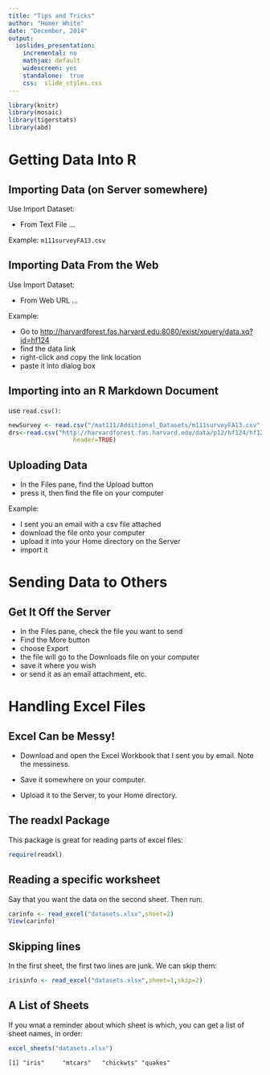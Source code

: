---
title: "Tips and Tricks"
author: "Homer White"
date: "December, 2014"
output:
  ioslides_presentation:
    incremental: no
    mathjax: default
    widescreen: yes
    standalone:  true
    css:  slide_styles.css
---


```{r include=FALSE}
library(knitr)
library(mosaic)
library(tigerstats)
library(abd)
```


# Getting Data Into R

## Importing Data (on Server somewhere)

Use Import Dataset:

* From Text File ...

Example:  `m111surveyFA13.csv`

## Importing Data From the Web

Use Import Dataset:

* From Web URL ...

Example:

* Go to [http://harvardforest.fas.harvard.edu:8080/exist/xquery/data.xq?id=hf124](http://harvardforest.fas.harvard.edu:8080/exist/xquery/data.xq?id=hf124)
* find the data link
* right-click and copy the link location
* paste it into dialog box

## Importing into an R Markdown Document

use `read.csv()`:

```{r eval=FALSE}
newSurvey <- read.csv("/mat111/Additional_Datasets/m111surveyFA13.csv",header=TRUE)
drs<-read.csv("http://harvardforest.fas.harvard.edu/data/p12/hf124/hf124-01-browse.csv",
                  header=TRUE)
```

## Uploading Data

* In the Files pane, find the Upload button
* press it, then find the file on your computer

Example:

* I sent you an email with a csv file attached
* download the file onto your computer
* upload it into your Home directory on the Server
* import it

# Sending Data to Others

## Get It Off the Server

* In the Files pane, check the file you want to send
* Find the More button
* choose Export
* the file will go to the Downloads file on your computer
* save it where you wish
* or send it as an email attachment, etc.


# Handling Excel Files

## Excel Can be Messy!

* Download and open the Excel Workbook that I sent you by email.  Note the messiness.

* Save it somewhere on your computer.

* Upload it to the Server, to your Home directory.

## The readxl Package

This package is great for reading parts of excel files:

```{r eval=FALSE}
require(readxl)
```

## Reading a specific worksheet

Say that you want the data on the second sheet.  Then run:

```{r eval=FALSE}
carinfo <- read_excel("datasets.xlsx",sheet=2)
View(carinfo)
```


## Skipping lines

In the first sheet, the first two lines are junk.  We can skip them:

```{r eval=FALSE}
irisinfo <- read_excel("datasets.xlsx",sheet=1,skip=2)
```

## A List of Sheets

If you wnat a reminder about which sheet is which, you can get a list of sheet names, in order:

```{r eval=FALSE}
excel_sheets("datasets.xlsx")
```

```
[1] "iris"     "mtcars"   "chickwts" "quakes"  
```









